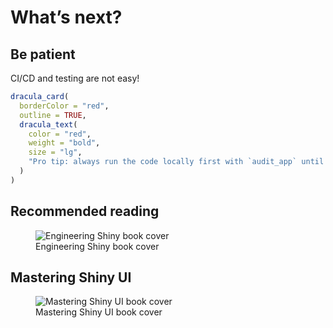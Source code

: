 # What's next?

## Be patient

CI/CD and testing are not easy!

```r
dracula_card(
  borderColor = "red",
  outline = TRUE,
  dracula_text(
    color = "red",
    weight = "bold",
    size = "lg",
    "Pro tip: always run the code locally first with `audit_app` until no error."
  )
)
```

## Recommended reading

![Engineering Shiny book cover](assets/images/jpeg/engineering-shiny.jpg)

## Mastering Shiny UI

![Mastering Shiny UI book cover](assets/images/jpeg/outstanding-shiny.jpg)